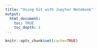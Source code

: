 ```yaml
---
title: "Using Git with Jupyter Notebook"
output:
  html_document:
    toc: TRUE
    toc_depth: 1
---
```


```r
knitr::opts_chunk$set(cache=TRUE)
```


# 
